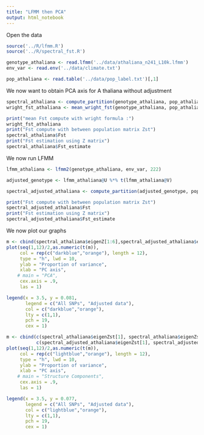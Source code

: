 ```yaml
---
title: "LFMM then PCA"
output: html_notebook
---
```


Open the data

```r
source('../R/lfmm.R')
source('../R/spectral_fst.R')
```


```r
genotype_athaliana <- read.lfmm('../data/athaliana_n241_L10k.lfmm')
env_var <- read.env('../data/climate.txt')
```

```r
pop_athaliana <- read.table('../data/pop_label.txt')[,1]
```

We now want to obtain PCA axis for A thaliana without adjustment
```r
spectral_athaliana <- compute_partition(genotype_athaliana, pop_athaliana)
wright_fst_athaliana <- mean_wright_fst(genotype_athaliana, pop_athaliana)
```

```r
print("mean Fst compute with wright formula :")
wright_fst_athaliana
print("Fst compute with between population matrix Zst")
spectral_athaliana$Fst
print("Fst estimation using Z matrix")
spectral_athaliana$Fst_estimate
```

We now run LFMM

```r
lfmm_athaliana <- lfmm2(genotype_athaliana, env_var, 222)

```

```r
adjusted_genotype <- lfmm_athaliana@U %*% t(lfmm_athaliana@V)
```

```r
spectral_adjusted_athaliana <- compute_partition(adjusted_genotype, pop_athaliana)
```

```r
print("Fst compute with between population matrix Zst")
spectral_adjusted_athaliana$Fst
print("Fst estimation using Z matrix")
spectral_adjusted_athaliana$Fst_estimate
```

We now plot our graphs

```r
m <- cbind(spectral_athaliana$eigenZ[1:6],spectral_adjusted_athaliana$eigenZ[1:6])
plot(seq(1,12)/2,as.numeric(t(m)), 
     col = rep(c("darkblue","orange"), length = 12), 
     type = "h", lwd = 10, 
     ylab = "Proportion of variance",
     xlab = "PC axis",
    # main = "PCA",
     cex.axis = .9,
     las = 1)

legend(x = 3.5, y = 0.081, 
       legend = c("All SNPs", "Adjusted data"),
       col = c("darkblue","orange"),
       lty = c(1,1),
       pch = 19,
       cex = 1)
```

```r
m <- cbind(c(spectral_athaliana$eigenZst[1], spectral_athaliana$eigenZs[1:5]),
           c(spectral_adjusted_athaliana$eigenZst[1], spectral_adjusted_athaliana$eigenZs[1:5]))
plot(seq(1,12)/2,as.numeric(t(m)), 
     col = rep(c("lightblue","orange"), length = 12), 
     type = "h", lwd = 10, 
     ylab = "Proportion of variance",
     xlab = "PC axis",
    # main = "Structure Components",
     cex.axis = .9,
     las = 1)

legend(x = 3.5, y = 0.077, 
       legend = c("All SNPs", "Adjusted data"),
       col = c("lightblue","orange"),
       lty = c(1,1),
       pch = 19,
       cex = 1)
```



